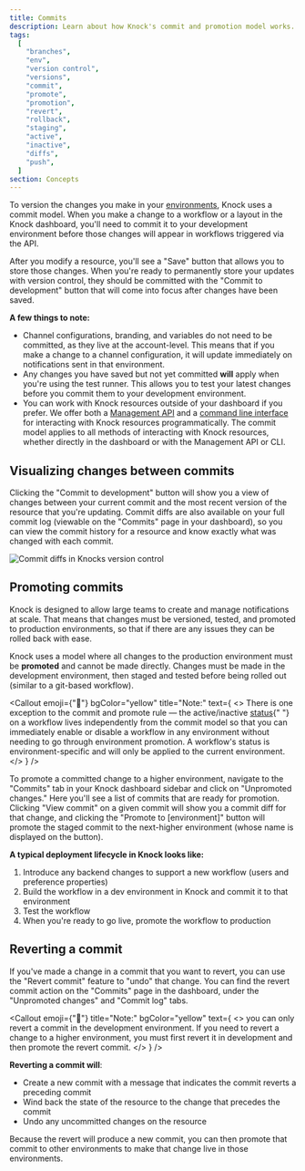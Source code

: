 ```yaml
---
title: Commits
description: Learn about how Knock's commit and promotion model works.
tags:
  [
    "branches",
    "env",
    "version control",
    "versions",
    "commit",
    "promote",
    "promotion",
    "revert",
    "rollback",
    "staging",
    "active",
    "inactive",
    "diffs",
    "push",
  ]
section: Concepts
---
```


To version the changes you make in your [environments](/concepts/environments), Knock uses a commit model. When you make a change to a workflow or a layout in the Knock dashboard, you'll need to commit it to your development environment before those changes will appear in workflows triggered via the API.

After you modify a resource, you'll see a "Save" button that allows you to store those changes. When you're ready to permanently store your updates with version control, they should be committed with the "Commit to development" button that will come into focus after changes have been saved.

**A few things to note:**

- Channel configurations, branding, and variables do not need to be committed, as they live at the account-level. This means that if you make a change to a channel configuration, it will update immediately on notifications sent in that environment.
- Any changes you have saved but not yet committed **will** apply when you're using the test runner. This allows you to test your latest changes before you commit them to your development environment.
- You can work with Knock resources outside of your dashboard if you prefer. We offer both a [Management API](/developer-tools/management-api) and a [command line interface](/developer-tools/knock-cli) for interacting with Knock resources programmatically. The commit model applies to all methods of interacting with Knock resources, whether directly in the dashboard or with the Management API or CLI.

## Visualizing changes between commits

Clicking the "Commit to development" button will show you a view of changes between your current commit and the most recent version of the resource that you're updating. Commit diffs are also available on your full commit log (viewable on the "Commits" page in your dashboard), so you can view the commit history for a resource and know exactly what was changed with each commit.

![Commit diffs in Knocks version control](/images/commit-diff-showcase.gif)

## Promoting commits

Knock is designed to allow large teams to create and manage notifications at scale. That means that
changes must be versioned, tested, and promoted to production environments, so that if there are
any issues they can be rolled back with ease.

Knock uses a model where all changes to the production environment must be **promoted** and cannot be made directly.
Changes must be made in the development environment, then staged and tested before being rolled out (similar to a git-based workflow).

<Callout
  emoji={"🚨"}
  bgColor="yellow"
  title="Note:"
  text={
    <>
      There is one exception to the commit and promote rule — the
      active/inactive <a href="/concepts/workflows#workflow-status">status</a>{" "}
      on a workflow lives independently from the commit model so that you can
      immediately enable or disable a workflow in any environment without
      needing to go through environment promotion. A workflow's status is
      environment-specific and will only be applied to the current environment.
    </>
  }
/>

To promote a committed change to a higher environment, navigate to the "Commits" tab in your Knock dashboard sidebar and click on "Unpromoted changes." Here you'll see a list of commits that are ready for promotion. Clicking "View commit" on a given commit will show you a commit diff for that change, and clicking the "Promote to [environment]" button will promote the staged commit to the next-higher environment (whose name is displayed on the button).

**A typical deployment lifecycle in Knock looks like:**

1. Introduce any backend changes to support a new workflow (users and preference properties)
2. Build the workflow in a dev environment in Knock and commit it to that environment
3. Test the workflow
4. When you're ready to go live, promote the workflow to production

## Reverting a commit

If you've made a change in a commit that you want to revert, you can use the "Revert commit" feature to "undo" that change. You can find the revert commit action on the "Commits" page in the dashboard, under the "Unpromoted changes" and "Commit log" tabs.

<Callout
  emoji={"🚨"}
  title="Note:"
  bgColor="yellow"
  text={
    <>
      you can only revert a commit in the development environment. If you need
      to revert a change to a higher environment, you must first revert it in
      development and then promote the revert commit.
    </>
  }
/>

**Reverting a commit will**:

- Create a new commit with a message that indicates the commit reverts a preceding commit
- Wind back the state of the resource to the change that precedes the commit
- Undo any uncommitted changes on the resource

Because the revert will produce a new commit, you can then promote that commit to other environments to make that change live in those environments.
